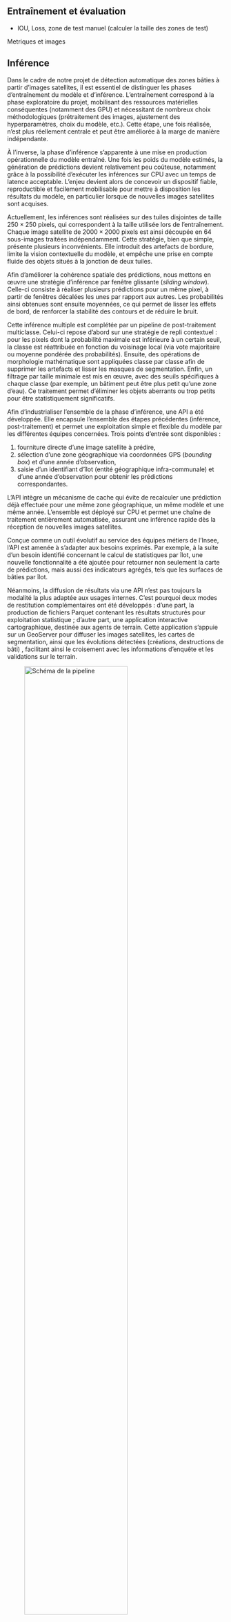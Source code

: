 
## Entraînement et évaluation <!--  Raya -->

- IOU, Loss, zone de test manuel (calculer la taille des zones de test)

Metriques et images



## Inférence 

Dans le cadre de notre projet de détection automatique des zones bâties à partir d’images satellites, il est essentiel de distinguer les phases d’entraînement du modèle et d’inférence. L’entraînement correspond à la phase exploratoire du projet, mobilisant des ressources matérielles conséquentes (notamment des GPU) et nécessitant de nombreux choix méthodologiques (prétraitement des images, ajustement des hyperparamètres, choix du modèle, etc.). Cette étape, une fois réalisée, n'est plus réellement centrale et peut être améliorée à la marge de manière indépendante. 

À l’inverse, la phase d’inférence s’apparente à une mise en production opérationnelle du modèle entraîné. Une fois les poids du modèle estimés, la génération de prédictions devient relativement peu coûteuse, notamment grâce à la possibilité d’exécuter les inférences sur CPU avec un temps de latence acceptable. L’enjeu devient alors de concevoir un dispositif fiable, reproductible et facilement mobilisable pour mettre à disposition les résultats du modèle, en particulier lorsque de nouvelles images satellites sont acquises.

Actuellement, les inférences sont réalisées sur des tuiles disjointes de taille $250 \times 250$ pixels, qui correspondent à la taille utilisée lors de l’entraînement. Chaque image satellite de $2000 \times 2000$ pixels est ainsi découpée en 64 sous-images traitées indépendamment. Cette stratégie, bien que simple, présente plusieurs inconvénients. Elle introduit des artefacts de bordure, limite la vision contextuelle du modèle, et empêche une prise en compte fluide des objets situés à la jonction de deux tuiles.

Afin d’améliorer la cohérence spatiale des prédictions, nous mettons en œuvre une stratégie d’inférence par fenêtre glissante (*sliding window*). Celle-ci consiste à réaliser plusieurs prédictions pour un même pixel, à partir de fenêtres décalées les unes par rapport aux autres. Les probabilités ainsi obtenues sont ensuite moyennées, ce qui permet de lisser les effets de bord, de renforcer la stabilité des contours et de réduire le bruit.

Cette inférence multiple est complétée par un pipeline de post-traitement multiclasse. Celui-ci repose d’abord sur une stratégie de repli contextuel : pour les pixels dont la probabilité maximale est inférieure à un certain seuil, la classe est réattribuée en fonction du voisinage local (via vote majoritaire ou moyenne pondérée des probabilités). Ensuite, des opérations de morphologie mathématique sont appliquées classe par classe afin de supprimer les artefacts et lisser les masques de segmentation. Enfin, un filtrage par taille minimale est mis en œuvre, avec des seuils spécifiques à chaque classe (par exemple, un bâtiment peut être plus petit qu’une zone d’eau). Ce traitement permet d’éliminer les objets aberrants ou trop petits pour être statistiquement significatifs.
<!-- jsp ou mettre ca mais on produit aussi les evolutions avec les constructions/destructions grace aux intersections d'anciennes pred -->

Afin d’industrialiser l’ensemble de la phase d’inférence, une API a été développée. Elle encapsule l’ensemble des étapes précédentes (inférence, post-traitement) et permet une exploitation simple et flexible du modèle par les différentes équipes concernées. Trois points d’entrée sont disponibles :

1. fourniture directe d’une image satellite à prédire,
2. sélection d’une zone géographique via coordonnées GPS (*bounding box*) et d'une année d’observation,
3. saisie d’un identifiant d’îlot (entité géographique infra-communale) et d'une année d'observation pour obtenir les prédictions correspondantes.

L’API intègre un mécanisme de cache qui évite de recalculer une prédiction déjà effectuée pour une même zone géographique, un même modèle et une même année. L’ensemble est déployé sur CPU et permet une chaîne de traitement entièrement automatisée, assurant une inférence rapide dès la réception de nouvelles images satellites.

Conçue comme un outil évolutif au service des équipes métiers de l’Insee, l’API est amenée à s’adapter aux besoins exprimés. Par exemple, à la suite d’un besoin identifié concernant le calcul de statistiques par îlot, une nouvelle fonctionnalité a été ajoutée pour retourner non seulement la carte de prédictions, mais aussi des indicateurs agrégés, tels que les surfaces de bâties par îlot.

Néanmoins, la diffusion de résultats via une API n’est pas toujours la modalité la plus adaptée aux usages internes. C’est pourquoi deux modes de restitution complémentaires ont été développés : d’une part, la production de fichiers Parquet contenant les résultats structurés pour exploitation statistique ; d’autre part, une application interactive cartographique, destinée aux agents de terrain. Cette application s’appuie sur un GeoServer <!-- def --> pour diffuser les images satellites, les cartes de segmentation, ainsi que les évolutions détectées (créations, destructions de bâti) <!-- les evolutions sont calculées en amont et stockées sur le geoserver au meme titre que les pred -->, facilitant ainsi le croisement avec les informations d’enquête et les validations sur le terrain.

![Schéma de la pipeline](img/app-architecture.png){#fig-pipeline width=75%}

## Mise à disposition pour les statisticiens <!-- Thomas -->

### Vers de nouveaux indicateurs statistiques ? {#sec-indic_stats}

Contrairement à d’autres applications de l’apprentissage automatique déjà déployées à l’Insee, comme les modèles de classification de textes pour la codification automatique dans des nomenclatures, les sorties brutes d’un modèle de segmentation d’images ne constituent pas, en soi, des données statistiques directement exploitables ou diffusables. Une carte de segmentation s’apparente davantage à un support intermédiaire, qui doit faire l’objet d’une interprétation, d’un traitement spatial et d’une contextualisation pour devenir une information statistique pertinente.
Comme le souligne le Mémorandum de Varsovie, ces nouvelles formes de données issues de sources non traditionnelles peuvent cependant jouer un rôle essentiel : elles peuvent soit conduire à la construction de nouveaux indicateurs, soit servir de proxies statistiques utiles pour améliorer la qualité ou la finesse d’indicateurs existants.
En ce sens, le développement d’un modèle de segmentation performant n’a de valeur, dans le contexte de la statistique publique, que s’il permet effectivement de produire de l’information utile, fiable, et intégrable dans les systèmes d’observation existants. À défaut, l’usage d’un tel outil par les statisticiens resterait discutable, car sans finalité opérationnelle claire.

À ce stade du projet, l’enjeu est donc de déterminer les indicateurs statistiques pouvant être dérivés des sorties du modèle. Cette démarche doit reposer sur une co-construction entre les équipes métiers de l’Insee, qui expriment les besoins statistiques concrets, et la DMGC, appuyée par le SSP Lab, qui assure l’évaluation de la faisabilité technique, la pertinence méthodologique, et le développement des outils associés.

Plusieurs cas d’usage ont d’ores et déjà été identifiés. L’un d'eux, détaillé en @sec-use_case, concerne la construction d’indicateurs d’évolution du bâti. Étant donné que le modèle attribue une classe à chaque pixel, et que chaque pixel représente une surface de $0,25 m^2$, il est possible de calculer la surface bâtie dans une zone géographique donnée à une date donnée. En comparant ces surfaces sur plusieurs dates, on peut alors quantifier les dynamiques de construction ou de disparition de bâtiments. Croisées avec d’autres sources de données, comme le Répertoire d’immeubles Localisés (RIL), ces surfaces bâties peuvent fournir des proxies de l’évolution du parc de logements et, par extension, de la population. De telles approches ouvrent des perspectives intéressantes pour l’enrichissement des dispositifs de suivi, en particulier dans les zones où les données administratives sont lacunaires ou peu à jour comme c'est le cas dans certains DROM.

Concrètement, nous avons produit des fichiers millésimés pour chacun des DROM, retraçant l’évolution de la surface bâtie par îlot, pour chaque année disponible. Cette base de données constitue une ressource structurée et directement exploitable pour des analyses statistiques, déjà mobilisée par la DMTR pour évaluer la qualité de l'enquête cartographique. Ces premiers résultats illustrent le potentiel d’une telle approche pour renforcer la couverture, la réactivité et la granularité des indicateurs mobilisés dans les travaux de la statistique publique territorialisée.


### Une application interactive pour les agents de terrain

Si les résultats agrégés issus du modèle de segmentation, notamment les bases d’évolution des surfaces bâties, trouvent des applications dans les analyses post-enquête cartographique, l’appui à la production des chiffres du recensement ou encore l’évaluation de politiques publiques comme l'objectif Zéro Artificialisation Nette (ZAN), un autre besoin a rapidement émergé du terrain. Les agents en charge de l’organisation des enquêtes cartographiques ont exprimé le besoin de pouvoir anticiper la charge de travail que représente une zone, notamment dans les territoires où l’habitat précaire est très dynamique. Dans ces zones, les évolutions rapides du bâti peuvent rendre les opérations d’enquête particulièrement complexes à planifier et à gérer.
Plus précisément, ces agents souhaitent pouvoir visualiser les changements intervenus entre deux campagnes d’enquête, afin d’identifier les secteurs à forte évolution et de prioriser efficacement les ressources. Ils ont ainsi besoin d’un outil leur permettant une lecture intuitive et rapide des transformations spatiales, en amont du travail de terrain.

Pour répondre à ces attentes, une application web interactive a été développée. Son objectif principal est de rendre accessibles, de manière simple et ergonomique, les résultats issus du modèle de segmentation aux agents de terrain. L’application permet de visualiser l’ensemble des images satellite disponibles pour les différents départements d’outre-mer (Guadeloupe, Martinique, Guyane, La Réunion, Mayotte), selon différents millésimes. Les utilisateurs peuvent ainsi comparer les images entre deux années données afin d’identifier visuellement les évolutions notables.
Au-delà de la simple visualisation des images, l’application intègre également les cartes de segmentation générées par le modèle. Ces cartes fournissent une lecture globale et à grande échelle de la répartition des classes (bâti, végétation, etc.). Afin d’optimiser la détection des évolutions, des masques de changement ont été calculés entre deux années à partir des cartes de segmentation. Ces masques mettent en évidence les zones de création ou de transformation du bâti, facilitant ainsi l’identification des secteurs à fort changement.

<!-- Mettre une capture de l'appli -->

L’application intègre également des indicateurs statistiques directement liées aux îlots. L'application contient les délimitations des îlots, et l’utilisateur peut accéder aux statistiques associées en cliquant sur un îlot spécifique. Une table de synthèse recense l’ensemble des statistiques disponibles pour tous les îlots, avec la possibilité d’effectuer des recherches ciblées. Il est ainsi possible de rechercher un îlot par son identifiant, d’accéder à ses données et de recentrer automatiquement la carte. Les statistiques de surface, présentées en @sec-indic_stats, sont ainsi pleinement exploitables dans l’outil. L’application est accessible en ligne à l’adresse suivante : [https://inseefrlab.github.io/satellite-images-webapp/]().

L’application a été conçue comme un outil modulaire, destiné à évoluer en fonction des besoins exprimés par les utilisateurs. Toute remontée de terrain est prise en compte pour améliorer son ergonomie et ses fonctionnalités. L’objectif est de construire un outil aligné sur les usages opérationnels des enquêtes cartographiques dans les DROM.

L’un des enjeux majeurs de cette approche reste la qualité des données d’entrée. La rapidité d’acquisition des images ainsi que leur qualité (notamment l’absence de nuages) sont des conditions indispensables à l'utilité et la fiabilité des résultats. De ce point de vue, un partenariat renforcé avec l’Institut national de l'information géographique et forestière (IGN) apparaît comme indispensable. L’IGN dispose à la fois des expertises nécessaires en prétraitement d’images satellite et de ressources pour garantir un flux de données pertinent pour les usages statistiques.
